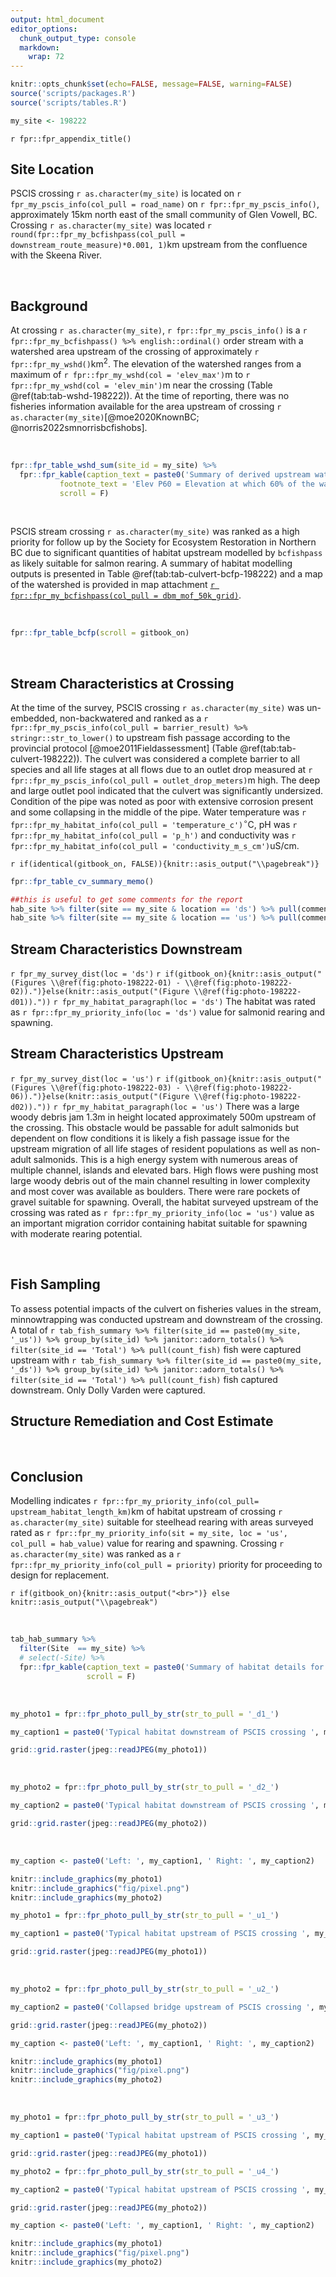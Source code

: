 ```yaml
---
output: html_document
editor_options: 
  chunk_output_type: console
  markdown: 
    wrap: 72
---
```


```r
knitr::opts_chunk$set(echo=FALSE, message=FALSE, warning=FALSE)
source('scripts/packages.R')
source('scripts/tables.R')

```

```r
my_site <- 198222

```

`r fpr::fpr_appendix_title()`

## Site Location {.unnumbered}

PSCIS crossing `r as.character(my_site)` is located on
`r fpr_my_pscis_info(col_pull = road_name)` on
`r fpr::fpr_my_pscis_info()`, approximately 15km north east of the small community of Glen Vowell, BC.
Crossing `r as.character(my_site)` was located
`r round(fpr::fpr_my_bcfishpass(col_pull = downstream_route_measure)*0.001, 1)`km
upstream from the confluence with the Skeena River.

<br>

## Background {.unnumbered}

At crossing `r as.character(my_site)`, `r fpr::fpr_my_pscis_info()` is a
`r fpr::fpr_my_bcfishpass() %>% english::ordinal()` order stream with a
watershed area upstream of the crossing of approximately
`r fpr::fpr_my_wshd()`km^2^. The elevation of the watershed ranges from
a maximum of `r fpr::fpr_my_wshd(col = 'elev_max')`m to
`r fpr::fpr_my_wshd(col = 'elev_min')`m near the crossing (Table
\@ref(tab:tab-wshd-198222)). At the time of reporting, there was no fisheries information available
for the area upstream of crossing `r as.character(my_site)`[@moe2020KnownBC; @norris2022smnorrisbcfishobs].

<br>

```r
fpr::fpr_table_wshd_sum(site_id = my_site) %>% 
  fpr::fpr_kable(caption_text = paste0('Summary of derived upstream watershed statistics for PSCIS crossing ', my_site, '.'),
           footnote_text = 'Elev P60 = Elevation at which 60% of the watershed area is above',
           scroll = F)

```

<br>

PSCIS stream crossing `r as.character(my_site)` was ranked as a high
priority for follow up by the Society for Ecosystem Restoration in Northern BC due to significant quantities of habitat
upstream modelled by `bcfishpass` as likely suitable for salmon rearing.
A summary of habitat modelling outputs is presented in Table
\@ref(tab:tab-culvert-bcfp-198222) and a map of the watershed is
provided in map attachment
[`r fpr::fpr_my_bcfishpass(col_pull = dbm_mof_50k_grid)`](`r fpr::fpr_my_mapsheet(wshd = "kisp", archive_date = "2022-09-06")`).

<br>

```r
fpr::fpr_table_bcfp(scroll = gitbook_on) 
```

<br>

## Stream Characteristics at Crossing {.unnumbered}

At the time of the survey, PSCIS crossing `r as.character(my_site)` was
un-embedded, non-backwatered and ranked as a
`r fpr::fpr_my_pscis_info(col_pull = barrier_result) %>% stringr::str_to_lower()`
to upstream fish passage according to the provincial protocol
[@moe2011Fieldassessment] (Table \@ref(tab:tab-culvert-198222)). The
culvert was considered a complete barrier to all species and all life
stages at all flows due to an outlet drop measured at
`r fpr::fpr_my_pscis_info(col_pull = outlet_drop_meters)`m high. The
deep and large outlet pool indicated that the culvert was significantly
undersized. Condition of the pipe was noted as poor with extensive
corrosion present and some collapsing in the middle of the pipe. Water
temperature was
`r fpr::fpr_my_habitat_info(col_pull = 'temperature_c')`$^\circ$C, pH
was `r fpr::fpr_my_habitat_info(col_pull = 'p_h')` and conductivity was
`r fpr::fpr_my_habitat_info(col_pull = 'conductivity_m_s_cm')`uS/cm.

`r if(identical(gitbook_on, FALSE)){knitr::asis_output("\\pagebreak")}`
<br>

```r
fpr::fpr_table_cv_summary_memo()

```

```r
##this is useful to get some comments for the report
hab_site %>% filter(site == my_site & location == 'ds') %>% pull(comments)
hab_site %>% filter(site == my_site & location == 'us') %>% pull(comments)

```

## Stream Characteristics Downstream {.unnumbered}

`r fpr_my_survey_dist(loc = 'ds')`
`r if(gitbook_on){knitr::asis_output("(Figures \\@ref(fig:photo-198222-01) - \\@ref(fig:photo-198222-02)).")}else(knitr::asis_output("(Figure \\@ref(fig:photo-198222-d01))."))`
`r fpr_my_habitat_paragraph(loc = 'ds')` The habitat
was rated as `r fpr::fpr_my_priority_info(loc = 'ds')` value for
salmonid rearing and spawning.

## Stream Characteristics Upstream {.unnumbered}

`r fpr_my_survey_dist(loc = 'us')` `r if(gitbook_on){knitr::asis_output("(Figures \\@ref(fig:photo-198222-03) - \\@ref(fig:photo-198222-06)).")}else(knitr::asis_output("(Figure \\@ref(fig:photo-198222-d02))."))`
`r fpr_my_habitat_paragraph(loc = 'us')` There was a large woody debris jam 1.3m in height located approximately 500m upstream of the crossing. This obstacle would be passable for adult salmonids but dependent on flow conditions it is likely a fish passage issue for the upstream migration of all life stages of resident populations as well as non-adult salmonids. This is a high energy system with numerous areas of multiple channel, islands and elevated bars. High flows were pushing most large woody debris out of the main channel resulting in lower complexity and most cover was available as boulders. There were rare pockets of gravel suitable for spawning. Overall, the habitat surveyed upstream of the crossing was
rated as `r fpr::fpr_my_priority_info(loc = 'us')` value as an important
migration corridor containing habitat suitable for spawning with moderate rearing potential.

<br>

## Fish Sampling {.unnumbered}

To assess potential impacts of the culvert on fisheries values in the stream, minnowtrapping was conducted upstream and downstream of the crossing.  A total of `r tab_fish_summary %>% filter(site_id == paste0(my_site, '_us')) %>% group_by(site_id) %>% janitor::adorn_totals() %>% filter(site_id == 'Total') %>% pull(count_fish)` fish were captured upstream with `r tab_fish_summary %>% filter(site_id == paste0(my_site, '_ds')) %>% group_by(site_id) %>% janitor::adorn_totals() %>% filter(site_id == 'Total') %>% pull(count_fish)` fish captured downstream. Only Dolly Varden were captured.

## Structure Remediation and Cost Estimate {.unnumbered}

<br>

## Conclusion {.unnumbered}

Modelling indicates 
`r fpr::fpr_my_priority_info(col_pull= upstream_habitat_length_km)`km of
habitat upstream of crossing `r as.character(my_site)` suitable for steelhead rearing with
areas surveyed rated as
`r fpr::fpr_my_priority_info(sit = my_site, loc = 'us', col_pull = hab_value)`
value for rearing and spawning. Crossing
`r as.character(my_site)` was ranked as a
`r fpr::fpr_my_priority_info(col_pull = priority)` priority for
proceeding to design for replacement. 

`r if(gitbook_on){knitr::asis_output("<br>")} else knitr::asis_output("\\pagebreak")`

<br>

```r
tab_hab_summary %>% 
  filter(Site  == my_site) %>% 
  # select(-Site) %>% 
  fpr::fpr_kable(caption_text = paste0('Summary of habitat details for PSCIS crossing ', my_site, '.'),
                 scroll = F) 

```

<br>


```r
my_photo1 = fpr::fpr_photo_pull_by_str(str_to_pull = '_d1_')

my_caption1 = paste0('Typical habitat downstream of PSCIS crossing ', my_site, '.')


```

```r
grid::grid.raster(jpeg::readJPEG(my_photo1))
```

<br>

```r
my_photo2 = fpr::fpr_photo_pull_by_str(str_to_pull = '_d2_')

my_caption2 = paste0('Typical habitat downstream of PSCIS crossing ', my_site, '.')
```

```r
grid::grid.raster(jpeg::readJPEG(my_photo2))

```

<br>

```r

my_caption <- paste0('Left: ', my_caption1, ' Right: ', my_caption2)

knitr::include_graphics(my_photo1)
knitr::include_graphics("fig/pixel.png")
knitr::include_graphics(my_photo2)
```

```r
my_photo1 = fpr::fpr_photo_pull_by_str(str_to_pull = '_u1_')

my_caption1 = paste0('Typical habitat upstream of PSCIS crossing ', my_site, '.')
```

```r
grid::grid.raster(jpeg::readJPEG(my_photo1))
```

<br>

```r
my_photo2 = fpr::fpr_photo_pull_by_str(str_to_pull = '_u2_')

my_caption2 = paste0('Collapsed bridge upstream of PSCIS crossing ', my_site, '.')

```

```r
grid::grid.raster(jpeg::readJPEG(my_photo2))
```

```r

my_caption <- paste0('Left: ', my_caption1, ' Right: ', my_caption2)

knitr::include_graphics(my_photo1)
knitr::include_graphics("fig/pixel.png")
knitr::include_graphics(my_photo2)
```

<br>

```r
my_photo1 = fpr::fpr_photo_pull_by_str(str_to_pull = '_u3_')

my_caption1 = paste0('Typical habitat upstream of PSCIS crossing ', my_site, '.')
```

```r
grid::grid.raster(jpeg::readJPEG(my_photo1))
```

```r
my_photo2 = fpr::fpr_photo_pull_by_str(str_to_pull = '_u4_')

my_caption2 = paste0('Typical habitat upstream of PSCIS crossing ', my_site, '.')

```

```r
grid::grid.raster(jpeg::readJPEG(my_photo2))
```

```r

my_caption <- paste0('Left: ', my_caption1, ' Right: ', my_caption2)

knitr::include_graphics(my_photo1)
knitr::include_graphics("fig/pixel.png")
knitr::include_graphics(my_photo2)
```
